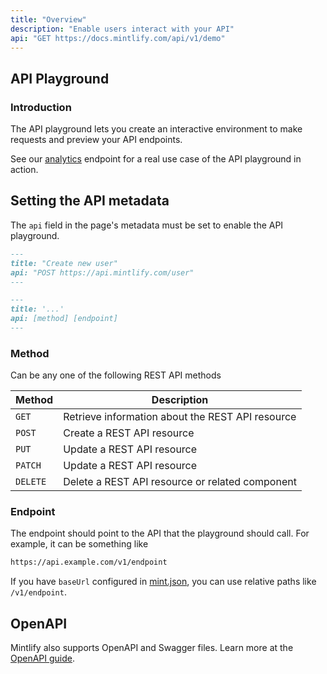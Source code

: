 ```yaml
---
title: "Overview"
description: "Enable users interact with your API"
api: "GET https://docs.mintlify.com/api/v1/demo"
---
```


<ParamField query="message" type="string" required>

</ParamField>

## API Playground

### Introduction

The API playground lets you create an interactive environment to make requests and preview your API endpoints.

See our [analytics](/analytics/posthog) endpoint for a real use case of the API playground in action.

## Setting the API metadata

The `api` field in the page's metadata must be set to enable the API playground.

<CodeGroup>

```md Example
---
title: "Create new user"
api: "POST https://api.mintlify.com/user"
---
```

```md Format
---
title: '...'
api: [method] [endpoint]
---
```

</CodeGroup>

### Method

Can be any one of the following REST API methods

| Method   | Description                                      |
| -------- | ------------------------------------------------ |
| `GET`    | Retrieve information about the REST API resource |
| `POST`   | Create a REST API resource                       |
| `PUT`    | Update a REST API resource                       |
| `PATCH`  | Update a REST API resource                       |
| `DELETE` | Delete a REST API resource or related component  |

### Endpoint

The endpoint should point to the API that the playground should call. For example, it can be something like

```bash
https://api.example.com/v1/endpoint
```

<Note>

If you have `baseUrl` configured in [mint.json](/settings/customization), you can use relative paths like `/v1/endpoint`.

</Note>

## OpenAPI

Mintlify also supports OpenAPI and Swagger files. Learn more at the [OpenAPI guide](/api-components/openapi).
